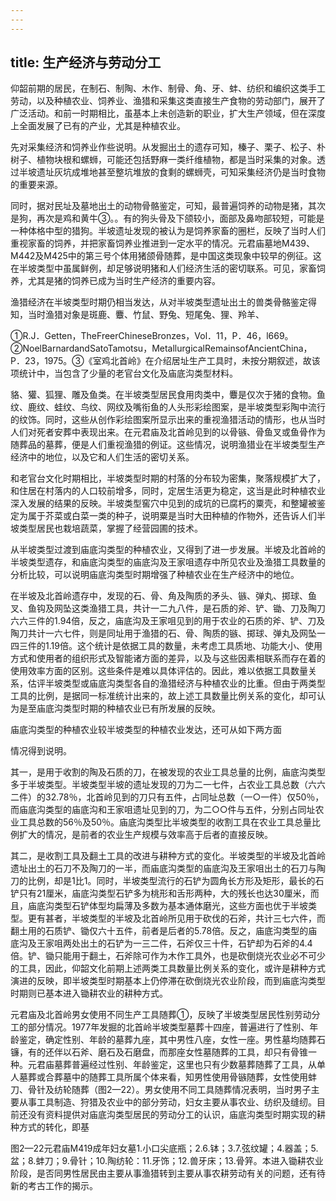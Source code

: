 ```yaml
---
---
---
```

title: 生产经济与劳动分工
---



仰韶前期的居民，在制石、制陶、木作、制骨、角、牙、蚌、纺织和编织这类手工劳动，以及种植农业、饲养业、渔猎和采集这类直接生产食物的劳动部门，展开了广泛活动。和前一时期相比，虽基本上未创造新的职业，扩大生产领域，但在深度上全面发展了已有的产业，尤其是种植农业。

先对采集经济和饲养业作些说明。从发掘出土的遗存可知，榛子、栗子、松子、朴树子、植物块根和螺蛳，可能还包括野麻一类纤维植物，都是当时采集的对象。透过半坡遗址灰坑成堆地甚至整坑堆放的食剩的螺蛳壳，可知采集经济仍是当时食物的重要来源。

同时，据对民址及墓地出土的动物骨骼鉴定，可知，最普遍饲养的动物是猪，其次是狗，再次是鸡和黄牛③。。有的狗头骨及下颌较小，面部及鼻吻部较短，可能是一种体格中型的猎狗。半坡遗址发现的被认为是饲养家畜的圈栏，反映了当时人们重视家畜的饲养，并把家畜饲养业推进到一定水平的情况。元君庙墓地M439、M442及M425中的第三号个体用猪颌骨随葬，是中国这类现象中较早的例征。这在半坡类型中虽属鲜例，却足够说明猪和人们经济生活的密切联系。可见，家畜饲养，尤其是猪的饲养已成为当时生产经济的重要内容。

渔猎经济在半坡类型时期仍相当发达，从对半坡类型遗址出土的兽类骨骼鉴定得知，当时渔猎对象是斑鹿、麞、竹鼠、野兔、短尾兔、狸、羚羊、

①R.J．Getten，TheFreerChineseBronzes，Vol．11，P．46，l669。②NoelBarnardandSatoTamotsu，MetallurgicalRemainsofAncientChina，P．23，1975。③《室鸡北首岭》在介绍居址生产工具时，未按分期叙述，故该项统计中，当包含了少量的老官台文化及庙底沟类型材料。

貉、獾、狐狸、雕及鱼类。在半坡类型居民食用肉类中，麞是仅次于猪的食物。鱼纹、鹿纹、蛙纹、鸟纹、网纹及嘴衔鱼的人头形彩绘图案，是半坡类型彩陶中流行的纹饰。同时，这些从创作彩绘图案所显示出来的重视渔猎活动的情形，也从当时人们对死者安葬中表现出来。在元君庙及北首岭见到的以骨镞、骨鱼叉或鱼骨作为随葬品的墓葬，便是人们重视渔猎的例证。这些情况，说明渔猎业在半坡类型生产经济中的地位，以及它和人们生活的密切关系。

和老官台文化时期相比，半坡类型时期的村落的分布较为密集，聚落规模扩大了，和住居在村落内的人口较前增多，同时，定居生活更为稳定，这当是此时种植农业深入发展的结果的反映。半坡类型窖穴中见到的成坑的已腐朽的粟壳，和整罐被鉴定为属于芥菜或白菜一类的种子，说明粟是当时大田种植的作物外，还告诉人们半坡类型居民也栽培蔬菜，掌握了经营园圃的技术。

从半坡类型过渡到庙底沟类型的种植农业，又得到了进一步发展。半坡及北首岭的半坡类型遗存，和庙底沟类型的庙底沟及王家咀遗存中所见农业及渔猎工具数量的分析比较，可以说明庙底沟类型时期增强了种植农业在生产经济中的地位。

在半坡及北首岭遗存中，发现的石、骨、角及陶质的矛头、镞、弹丸、掷球、鱼叉、鱼钩及网坠这类渔猎工具，共计一二九八件，是石质的斧、铲、锄、刀及陶刀六六三件的1.94倍，反之，庙底沟及王家咀见到的用于农业的石质的斧、铲、刀及陶刀共计一六七件，则是同址用于渔猎的石、骨、陶质的镞、掷球、弹丸及网坠一四三件的1.19倍。这个统计是依据工具的数量，未考虑工具质地、功能大小、使用方式和使用者的组织形式及智能诸方面的差异，以及与这些因素相联系而存在着的使用效率方面的区别。这些条件是难以具体评估的。因此，难以依据工具数量关系，估评半坡类型或庙底沟类型各自的渔猎经济与种植农业的比重。但由于两类型工具的比例，是据同一标准统计出来的，故上述工具数量比例关系的变化，却可认为是至庙底沟类型时期的种植农业已有所发展的反映。

庙底沟类型的种植农业较半坡类型的种植农业发达，还可从如下两方面

情况得到说明。

其一，是用于收割的陶及石质的刀，在被发现的农业工具总量的比例，庙底沟类型多于半坡类型。半坡类型半坡的遗址发现的刀为二一七件，占农业工具总数（六六二件）的32.78％，北首岭见到的刀只有五件，占同址总数（一○一件）仅50％，而庙底沟类型的庙底沟和王家咀遗址见到的刀，为二○○件与五件，分别占同址农业工具总数的56％及50％。庙底沟类型比半坡类型的收割工具在农业工具总量比例扩大的情况，是前者的农业生产规模与效率高于后者的直接反映。

其二，是收割工具及翻土工具的改进与耕种方式的变化。半坡类型的半坡及北首岭遗址出土的石刀不及陶刀的一半，而庙底沟类型的庙底沟及王家咀出土的石刀与陶刀的比例，却是1比1。同时，半坡类型流行的石铲为圆角长方形及矩形，最长的石铲只有21厘米，庙底沟类型石铲多为桃形和舌形两种，大的残长也达30厘米，而且，庙底沟类型石铲体型均扁薄及多数为基本通体磨光，这些方面也优于半坡类型。更有甚者，半坡类型的半坡及北首岭所见用于砍伐的石斧，共计三七六件，而翻土用的石质铲、锄仅六十五件，前者是后者的5.78倍。反之，庙底沟类型的庙底沟及王家咀两处出土的石铲为一三二件，石斧仅三十件，石铲却为石斧的4.4倍。铲、锄只能用于翻土，石斧除可作为木作工具外，也是砍倒烧光农业必不可少的工具，因此，仰韶文化前期上述两类工具数量比例关系的变化，或许是耕种方式演进的反映，即半坡类型时期基本上仍停滞在砍倒烧光农业阶段，而到庙底沟类型时期则已基本进入锄耕农业的耕种方式。

元君庙及北首岭男女使用不同生产工具随葬①，反映了半坡类型居民性别劳动分工的部分情况。1977年发掘的北首岭半坡类型墓葬十四座，普遍进行了性别、年龄鉴定，确定性别、年龄的墓葬九座，其中男性八座，女性一座。男性墓均随葬石镰，有的还伴以石斧、磨石及石磨盘，而那座女性墓随葬的工具，却只有骨锥一种。元君庙墓葬普遍经过性别、年龄鉴定，这里也只有少数墓葬随葬了工具，从单人墓葬或合葬墓中的随葬工具所属个体来看，知男性使用骨镞随葬，女性使用蚌刀、骨针及纺轮随葬（图2—22）。男女使用不同工具随葬情况表明，当时男子主要从事工具制造、狩猎及农业中的部分劳动，妇女主要从事农业、纺织及缝纫。目前还没有资料提供对庙底沟类型居民的劳动分工的认识，庙底沟类型时期实现的耕种方式的转化，即基

图2—22元君庙M419成年妇女墓1.小口尖底瓶；2.6.钵；3.7.弦纹罐；4.器盖；5.盆；8.蚌刀；9.骨针；10.陶纺轮：11.牙饰；12.兽牙床；13.骨笄。本进入锄耕农业阶段，是否同男性居民由主要从事渔猎转到主要从事农耕劳动有关的问题，还有待新的考古工作的揭示。